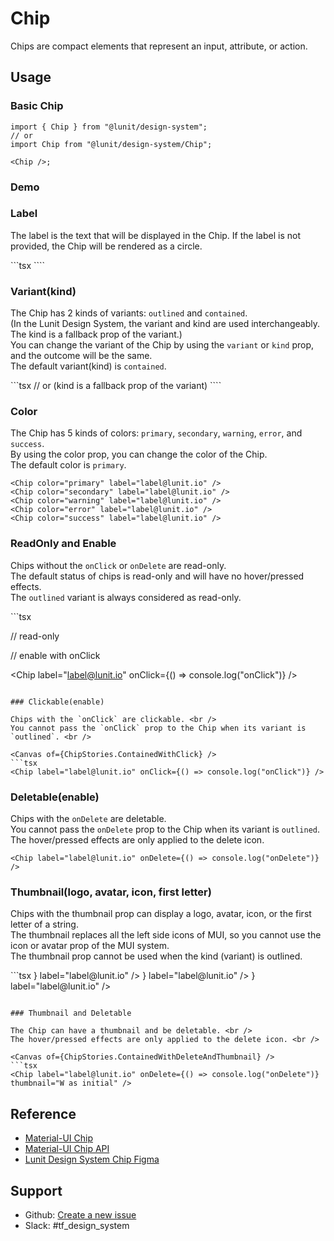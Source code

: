 

<Meta name="Chip Docs" of={ChipStories} />

# Chip

Chips are compact elements that represent an input, attribute, or action.

## Usage

### Basic Chip

```tsx
import { Chip } from "@lunit/design-system";
// or
import Chip from "@lunit/design-system/Chip";

<Chip />;
```

### Demo

<Canvas of={ChipStories.Basic} />

<Controls />

### Label

The label is the text that will be displayed in the Chip.
If the label is not provided, the Chip will be rendered as a circle.

<Canvas of={ChipStories.Contained} meta={ChipStories.Contained.meta} />
```tsx
<Chip label="label@lunit.io" />
````

### Variant(kind)

The Chip has 2 kinds of variants: `outlined` and `contained`. <br />
(In the Lunit Design System, the variant and kind are used interchangeably. The kind is a fallback prop of the variant.) <br />
You can change the variant of the Chip by using the `variant` or `kind` prop, and the outcome will be the same. <br />
The default variant(kind) is `contained`. <br />

<Canvas of={ChipStories.Kind} meta={ChipStories.Contained.meta} />
```tsx
<Chip variant="contained" label="label@lunit.io" />
<Chip variant="outlined" label="label@lunit.io" />
// or (kind is a fallback prop of the variant)
<Chip kind="contained" label="label@lunit.io" />
<Chip kind="outlined" label="label@lunit.io" />
````

### Color

The Chip has 5 kinds of colors: `primary`, `secondary`, `warning`, `error`, and `success`. <br />
By using the color prop, you can change the color of the Chip. <br />
The default color is `primary`.

<Canvas of={ChipStories.Color} meta={ChipStories.Contained.meta} />

```tsx
<Chip color="primary" label="label@lunit.io" />
<Chip color="secondary" label="label@lunit.io" />
<Chip color="warning" label="label@lunit.io" />
<Chip color="error" label="label@lunit.io" />
<Chip color="success" label="label@lunit.io" />
```

### ReadOnly and Enable

Chips without the `onClick` or `onDelete` are read-only. <br />
The default status of chips is read-only and will have no hover/pressed effects. <br />
The `outlined` variant is always considered as read-only. <br />

<Canvas of={ChipStories.ReadOnlyAndEnable} />
```tsx

// read-only

<Chip label="label@lunit.io" />
<Chip kind="outlined" label="label@lunit.io" />

// enable with onClick

<Chip label="label@lunit.io" onClick={() => console.log("onClick")} />
```

### Clickable(enable)

Chips with the `onClick` are clickable. <br />
You cannot pass the `onClick` prop to the Chip when its variant is `outlined`. <br />

<Canvas of={ChipStories.ContainedWithClick} />
```tsx
<Chip label="label@lunit.io" onClick={() => console.log("onClick")} />

````

### Deletable(enable)

Chips with the `onDelete` are deletable. <br />
You cannot pass the `onDelete` prop to the Chip when its variant is `outlined`. <br />
The hover/pressed effects are only applied to the delete icon. <br />

<Canvas of={ChipStories.ContainedWithDelete} />

```tsx
<Chip label="label@lunit.io" onDelete={() => console.log("onDelete")} />

````

### Thumbnail(logo, avatar, icon, first letter)

Chips with the thumbnail prop can display a logo, avatar, icon, or the first letter of a string.<br />
The thumbnail replaces all the left side icons of MUI, so you cannot use the icon or avatar prop of the MUI system. <br />
The thumbnail prop cannot be used when the kind (variant) is outlined.

<Canvas of={ChipStories.Thumbnail} />
```tsx
<Chip thumbnail={<Logo16 />} label="label@lunit.io" />
<Chip thumbnail={<Avatar16 />} label="label@lunit.io" />
<Chip thumbnail={<Success16 />} label="label@lunit.io" />
<Chip thumbnail="W as initial" label="label@lunit.io" />

````

### Thumbnail and Deletable

The Chip can have a thumbnail and be deletable. <br />
The hover/pressed effects are only applied to the delete icon. <br />

<Canvas of={ChipStories.ContainedWithDeleteAndThumbnail} />
```tsx
<Chip label="label@lunit.io" onDelete={() => console.log("onDelete")} thumbnail="W as initial" />
````

## Reference

- [Material-UI Chip](https://mui.com/material-ui/react-chip/)
- [Material-UI Chip API](https://mui.com/material-ui/api/chip/)
- [Lunit Design System Chip Figma](https://www.figma.com/file/oh2WsSLBuX30Yp589gyliB/Design-System_1.0.7_Latest?type=design&node-id=1887-7970&mode=design)

## Support

- Github: [Create a new issue](https://github.com/lunit-io/design-system/issues/new)
- Slack: #tf_design_system
